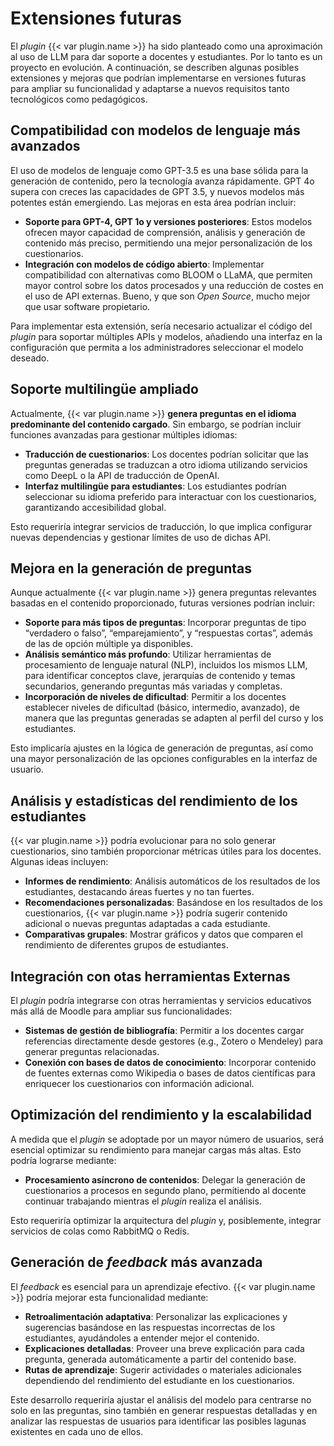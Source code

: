 # Extensiones futuras

El _plugin_ {{< var plugin.name >}} ha sido planteado como una
aproximación al uso de LLM para dar soporte a docentes y estudiantes.
Por lo tanto es un proyecto en evolución. A continuación, se describen
algunas posibles extensiones y mejoras que podrían implementarse en
versiones futuras para ampliar su funcionalidad y adaptarse a nuevos
requisitos tanto tecnológicos como pedagógicos.

## Compatibilidad con modelos de lenguaje más avanzados

El uso de modelos de lenguaje como GPT-3.5 es una base sólida para la
generación de contenido, pero la tecnología avanza rápidamente. GPT 4o
supera con creces las capacidades de GPT 3.5, y nuevos modelos más
potentes están emergiendo. Las mejoras en esta área podrían incluir:

- **Soporte para GPT-4, GPT 1o y versiones posteriores**: Estos modelos
  ofrecen mayor capacidad de comprensión, análisis y generación de
  contenido más preciso, permitiendo una mejor personalización de los
  cuestionarios.
- **Integración con modelos de código abierto**: Implementar
  compatibilidad con alternativas como BLOOM o LLaMA, que permiten mayor
  control sobre los datos procesados y una reducción de costes en el uso
  de API externas. Bueno, y que son _Open Source_, mucho mejor que usar
  software propietario.

Para implementar esta extensión, sería necesario actualizar el código
del _plugin_ para soportar múltiples APIs y modelos, añadiendo una
interfaz en la configuración que permita a los administradores
seleccionar el modelo deseado.

## Soporte multilingüe ampliado

Actualmente, {{< var plugin.name >}} **genera preguntas en el idioma
predominante del contenido cargado**. Sin embargo, se podrían incluir
funciones avanzadas para gestionar múltiples idiomas:

- **Traducción de cuestionarios**: Los docentes podrían solicitar que
  las preguntas generadas se traduzcan a otro idioma utilizando
  servicios como DeepL o la API de traducción de OpenAI.
- **Interfaz multilingüe para estudiantes**: Los estudiantes podrían
  seleccionar su idioma preferido para interactuar con los
  cuestionarios, garantizando accesibilidad global.

Esto requeriría integrar servicios de traducción, lo que implica
configurar nuevas dependencias y gestionar límites de uso de dichas API.

## Mejora en la generación de preguntas

Aunque actualmente {{< var plugin.name >}} genera preguntas relevantes
basadas en el contenido proporcionado, futuras versiones podrían
incluir:

- **Soporte para más tipos de preguntas**: Incorporar preguntas de tipo
  "verdadero o falso", "emparejamiento", y "respuestas cortas", además
  de las de opción múltiple ya disponibles.
- **Análisis semántico más profundo**: Utilizar herramientas de
  procesamiento de lenguaje natural (NLP), incluidos los mismos LLM,
  para identificar conceptos clave, jerarquías de contenido y temas
  secundarios, generando preguntas más variadas y completas.
- **Incorporación de niveles de dificultad**: Permitir a los docentes
  establecer niveles de dificultad (básico, intermedio, avanzado), de
  manera que las preguntas generadas se adapten al perfil del curso y
  los estudiantes.

Esto implicaría ajustes en la lógica de generación de preguntas, así
como una mayor personalización de las opciones configurables en la
interfaz de usuario.

## Análisis y estadísticas del rendimiento de los estudiantes

{{< var plugin.name >}} podría evolucionar para no solo generar
cuestionarios, sino también proporcionar métricas útiles para los
docentes. Algunas ideas incluyen:

- **Informes de rendimiento**: Análisis automáticos de los resultados de
  los estudiantes, destacando áreas fuertes y no tan fuertes.
- **Recomendaciones personalizadas**: Basándose en los resultados de los
  cuestionarios, {{< var plugin.name >}} podría sugerir contenido
  adicional o nuevas preguntas adaptadas a cada estudiante.
- **Comparativas grupales**: Mostrar gráficos y datos que comparen el
  rendimiento de diferentes grupos de estudiantes.

## Integración con otas herramientas Externas

El _plugin_ podría integrarse con otras herramientas y servicios
educativos más allá de Moodle para ampliar sus funcionalidades:

- **Sistemas de gestión de bibliografía**: Permitir a
  los docentes cargar referencias directamente desde gestores (e.g.,
  Zotero o Mendeley) para generar preguntas relacionadas.
- **Conexión con bases de datos de conocimiento**: Incorporar contenido
  de fuentes externas como Wikipedia o bases de datos científicas para
  enriquecer los cuestionarios con información adicional.

## Optimización del rendimiento y la escalabilidad

A medida que el _plugin_ se adoptade por un mayor número de usuarios,
será esencial optimizar su rendimiento para manejar cargas más altas.
Esto podría lograrse mediante:

- **Procesamiento asíncrono de contenidos**: Delegar la generación de
  cuestionarios a procesos en segundo plano, permitiendo al docente
  continuar trabajando mientras el _plugin_ realiza el análisis.

Esto requeriría optimizar la arquitectura del _plugin_ y, posiblemente,
integrar servicios de colas como RabbitMQ o Redis.

## Generación de _feedback_ más avanzada

El _feedback_ es esencial para un aprendizaje efectivo.
{{< var plugin.name >}} podría mejorar esta funcionalidad mediante:

- **Retroalimentación adaptativa**: Personalizar las explicaciones y
  sugerencias basándose en las respuestas incorrectas de los
  estudiantes, ayudándoles a entender mejor el contenido.
- **Explicaciones detalladas**: Proveer una breve explicación para cada
  pregunta, generada automáticamente a partir del contenido base.
- **Rutas de aprendizaje**: Sugerir actividades o materiales adicionales
  dependiendo del rendimiento del estudiante en los cuestionarios.

Este desarrollo requeriría ajustar el análisis del modelo para centrarse
no solo en las preguntas, sino también en generar respuestas detalladas
y en analizar las respuestas de usuarios para identificar las posibles
lagunas existentes en cada uno de ellos.
